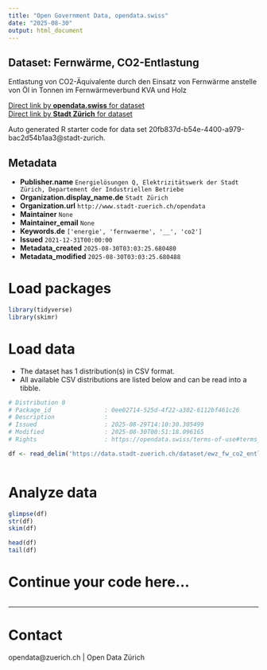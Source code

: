 ```yaml
---
title: "Open Government Data, opendata.swiss"
date: "2025-08-30"
output: html_document
---
```


## Dataset: Fernwärme, CO2-Entlastung


Entlastung von CO2-Äquivalente durch den Einsatz von Fernwärme anstelle von Öl in Tonnen im Fernwärmeverbund KVA und Holz


[Direct link by **opendata.swiss** for dataset](https://opendata.swiss/de/dataset/fernwarme-co2-entlastung)<br>
[Direct link by **Stadt Zürich** for dataset](https://data.stadt-zuerich.ch/dataset/ewz_fw_co2_entlastung_kva_und_holz)

Auto generated R starter code for data set 20fb837d-b54e-4400-a979-bac2d54b1aa3@stadt-zurich.

## Metadata

- **Publisher.name** `Energielösungen Q, Elektrizitätswerk der Stadt Zürich, Departement der Industriellen Betriebe`
- **Organization.display_name.de** `Stadt Zürich`
- **Organization.url** `http://www.stadt-zuerich.ch/opendata`
- **Maintainer** `None`
- **Maintainer_email** `None`
- **Keywords.de** `['energie', 'fernwaerme', '__', 'co2']`
- **Issued** `2021-12-31T00:00:00`
- **Metadata_created** `2025-08-30T03:03:25.680480`
- **Metadata_modified** `2025-08-30T03:03:25.680488`


# Load packages

```r

library(tidyverse)
library(skimr)

```

# Load data

-   The dataset has 1 distribution(s) in CSV format.
-   All available CSV distributions are listed below and can be read into a tibble.

```r

# Distribution 0
# Package_id               : 0ee02714-525d-4f22-a302-6112bf461c26
# Description              : 
# Issued                   : 2025-08-29T14:10:30.305499
# Modified                 : 2025-08-30T00:51:18.096165
# Rights                   : https://opendata.swiss/terms-of-use#terms_open

df <- read_delim('https://data.stadt-zuerich.ch/dataset/ewz_fw_co2_entlastung_kva_und_holz/download/fw_co2_entlastung_kva_und_holz.csv')



```

# Analyze data

```r

glimpse(df)
str(df)
skim(df)

head(df)
tail(df)

```

# Continue your code here...

```r

```

------------------------------------------------------------------------

# Contact

opendata@zuerich.ch | Open Data Zürich

